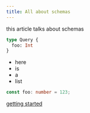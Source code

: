 ```yaml
---
title: All about schemas
---
```


this article talks about schemas

```graphql title="schema.graphql"
type Query {
  foo: Int
}
```

- here
- is
- a
- list

<MultiCodeBlock>

```ts
const foo: number = 123;
```

</MultiCodeBlock>

[getting started](/getting-started)
